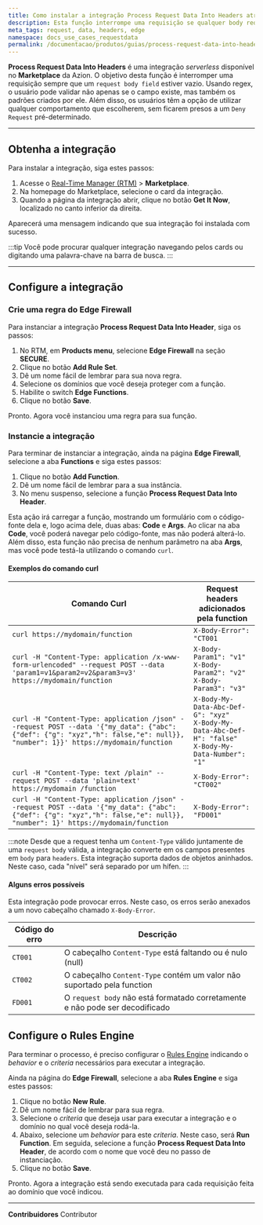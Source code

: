 ```yaml
---
title: Como instalar a integração Process Request Data Into Headers através do Marketplace da Azion
description: Esta função interrompe uma requisição se qualquer body request estiver vazio, usando regex para validar a existência e o padrão do campo.
meta_tags: request, data, headers, edge
namespace: docs_use_cases_requestdata
permalink: /documentacao/produtos/guias/process-request-data-into-headers/
---
```


**Process Request Data Into Headers** é uma integração *serverless* disponível no **Marketplace** da Azion. O objetivo desta função é interromper uma requisição sempre que um `request body field` estiver vazio. Usando regex, o usuário pode validar não apenas se o campo existe, mas também os padrões criados por ele. Além disso, os usuários têm a opção de utilizar qualquer comportamento que escolherem, sem ficarem presos a um `Deny Request` pré-determinado.

---

## Obtenha a integração

Para instalar a integração, siga estes passos:

1. Acesse o [Real-Time Manager (RTM)](/pt-br/documentacao/produtos/guias/como-acessar-o-rtm/) > **Marketplace**.
2. Na homepage do Marketplace, selecione o card da integração.
3. Quando a página da integração abrir, clique no botão **Get It Now**, localizado no canto inferior da direita.

Aparecerá uma mensagem indicando que sua integração foi instalada com sucesso.

:::tip
Você pode procurar qualquer integração navegando pelos cards ou digitando uma palavra-chave na barra de busca.
:::

---

## Configure a integração

### Crie uma regra do Edge Firewall

Para instanciar a integração **Process Request Data Into Header**, siga os passos:

1. No RTM, em **Products menu**, selecione **Edge Firewall** na seção **SECURE**.
2. Clique no botão **Add Rule Set**.
3. Dê um nome fácil de lembrar para sua nova regra.
4. Selecione os domínios que você deseja proteger com a função.
5. Habilite o switch **Edge Functions**.
6. Clique no botão **Save**.

Pronto. Agora você instanciou uma regra para sua função.

### Instancie a integração

Para terminar de instanciar a integração, ainda na página **Edge Firewall**, selecione a aba **Functions** e siga estes passos:

1. Clique no botão **Add Function**.
2. Dê um nome fácil de lembrar para a sua instância.
3. No menu suspenso, selecione a função **Process Request Data Into Header**.

Esta ação irá carregar a função, mostrando um formulário com o código-fonte dela e, logo acima dele, duas abas: **Code** e **Args**. Ao clicar na aba **Code**, você poderá navegar pelo código-fonte, mas não poderá alterá-lo. Além disso, esta função não precisa de nenhum parâmetro na aba **Args**, mas você pode testá-la utilizando o comando `curl`.

#### Exemplos do comando curl

| Comando Curl                                                                                                                                                                | Request headers adicionados pela function                                                                |
|-----------------------------------------------------------------------------------------------------------------------------------------------------------------------------|------------------------------------------------------------------------------------------------------|
| `curl https://mydomain/function`                                                                                                                                            | `X-Body-Error": "CT001`                                                                              |
| `curl -H "Content-Type: application /x-www-form-urlencoded" --request POST --data 'param1=v1&param2=v2&param3=v3' https://mydomain/function`                                | `X-Body-Param1": "v1"` <br /> `X-Body-Param2": "v2"` <br /> `X-Body-Param3": "v3"`                                 |
| `curl -H "Content-Type: application /json" --request POST --data '{"my_data": {"abc": {"def": {"g": "xyz","h": false,"e": null}}, "number": 1}}' https://mydomain/function` | `X-Body-My-Data-Abc-Def-G": "xyz"` <br /> `X-Body-My-Data-Abc-Def-H": "false"` <br />`X-Body-My-Data-Number": "1"` |
| `curl -H "Content-Type: text /plain" --request POST --data 'plain=text' https://mydomain /function`                                                                         | `X-Body-Error": "CT002"`                                                                             |
| `curl -H "Content-Type: application /json" --request POST --data '{"my_data": {"abc": {"def": {"g": "xyz","h": false,"e": null}}, "number": 1}' https://mydomain/function`  | `X-Body-Error": "FD001"`                                                                             |

:::note
Desde que a request tenha um `Content-Type` válido juntamente de uma `request body` válida, a integração converte em os campos presentes em `body` para `headers`. Esta integração suporta dados de objetos aninhados. Neste caso, cada "nível" será separado por um hífen.
:::

#### Alguns erros possíveis

Esta integração pode provocar erros. Neste caso, os erros serão anexados a um novo cabeçalho chamado `X-Body-Error`.

| Código do erro | Descrição                                                                |
|------------|--------------------------------------------------------------------------------|
| `CT001`    | O cabeçalho `Content-Type` está faltando ou é nulo (null) |
| `CT002`    | O cabeçalho `Content-Type` contém um valor não suportado pela function |
| `FD001`    | O `request body` não está formatado corretamente e não pode ser decodificado |

## Configure o Rules Engine

Para terminar o processo, é preciso configurar o [Rules Engine](/pt-br/documentacao/produtos/edge-application/rules-engine/) indicando o *behavior* e o *criteria* necessários para executar a integração.

Ainda na página do **Edge Firewall**, selecione a aba **Rules Engine** e siga estes passos:

1. Clique no botão **New Rule**.
2. Dê um nome fácil de lembrar para sua regra.
3. Selecione o *criteria* que deseja usar para executar a integração e o domínio no qual você deseja rodá-la.
4. Abaixo, selecione um *behavior* para este *criteria*. Neste caso, será **Run Function**. Em seguida, selecione a função **Process Request Data Into Header**, de acordo com o nome que você deu no passo de instanciação.
5. Clique no botão **Save**.

Pronto. Agora a integração está sendo executada para cada requisição feita ao domínio que você indicou.






---


**Contribuidores** <ContributorList>Contributor</ContributorList>
